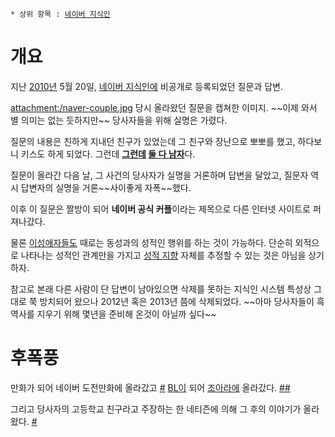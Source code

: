  * 상위 항목 : [[네이버 지식인]]

= 개요 =
지난 [[2010년]] 5월 20일, [[네이버 지식인]]에 비공개로 등록되었던 질문과 답변.

attachment:/naver-couple.jpg
당시 올라왔던 질문을 캡쳐한 이미지. ~~이제 와서 별 의미는 없는 듯하지만~~ 당사자들을 위해 실명은 가렸다.

질문의 내용은 친하게 지내던 친구가 있었는데 그 친구와 장난으로 뽀뽀를 했고, 하다보니 키스도 하게 되었다. 그런데 '''[[게이|그런데]] [[다들 그렇게 게이가 되는 거야|둘 다 남자]]'''다.

질문이 올라간 다음 날, 그 사건의 당사자가 실명을 거론하며 답변을 달았고, 질문자 역시 답변자의 실명을 거론~~사이좋게 자폭~~했다.

이후 이 질문은 짤방이 되어 '''네이버 공식 커플'''이라는 제목으로 다른 인터넷 사이트로 퍼져나갔다.

물론 [[이성애]]자들도 때로는 동성과의 성적인 행위를 하는 것이 가능하다. 단순히 외적으로 나타나는 성적인 관계만을 가지고 [[성적 지향]] 자체를 추정할 수 있는 것은 아님을 상기하자.

참고로 본래 다른 사람이 단 답변이 남아있으면 삭제를 못하는 지식인 시스템 특성상 그대로 쭉 방치되어 왔으나 2012년 혹은 2013년 쯤에 삭제되었다. ~~아마 당사자들이 흑역사를 지우기 위해 몇년을 준비해 온것이 아닐까 싶다~~
= 후폭풍 =
만화가 되어 네이버 도전만화에 올라갔고 [http://comic.naver.com/challenge/list.nhn?titleId=455757 #] [[BL]]이 되어 [[조아라]]에 올라갔다. [http://www.joara.com/romancebl/view/book_intro.html?book_code=549778 ##]

그리고 당사자의 고등학교 친구라고 주장하는 한 네티즌에 의해 그 후의 이야기가 올라왔다. [http://kin.naver.com/qna/detail.nhn?d1id=6&dirId=61303&docId=181972956&qb=67CV7ZWY7ZiE4pmh7Iah7KeE7Zi4&enc=utf8&section=kin&rank=6&search_sort=0&spq=0&sp=1&pid=RoW4PU5Y7uosssIgE2GssssssuC-023710&sid=UotHjXJvLBoAAC4XKuU #]
